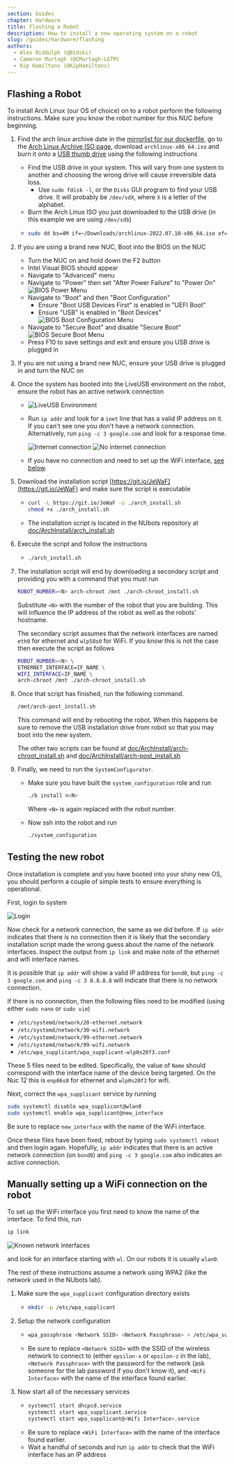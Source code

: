 ```yaml
---
section: Guides
chapter: Hardware
title: Flashing a Robot
description: How to install a new operating system on a robot
slug: /guides/hardware/flashing
authors:
  - Alex Biddulph (@Bidski)
  - Cameron Murtagh (@CMurtagh-LGTM)
  - Kip Hamiltons (@KipHamiltons)
---
```


## Flashing a Robot

To install Arch Linux (our OS of choice) on to a robot perform the following instructions. Make sure you know the robot number for this NUC before beginning.

<!--- ↓↓↓ UPDATE MIRRORS HERE ↓↓↓ -->
1. Find the arch linux archive date in the [mirrorlist for our dockerfile](https://github.com/NUbots/NUbots/blob/main/docker/etc/pacman.d/mirrorlist), go to the [Arch Linux Archive ISO page](https://archive.archlinux.org/iso/), download `archlinux-x86_64.iso` and burn it onto a [USB thumb drive](https://wiki.archlinux.org/index.php/USB_flash_installation_media#In_GNU/Linux) using the following instructions

   - Find the USB drive in your system. This will vary from one system to another and choosing the wrong drive will cause irreversible data loss.
     - Use `sudo fdisk -l`, or the `Disks` GUI program to find your USB drive. It will probably be `/dev/sdX`, where `X` is a letter of the alphabet.
   - Burn the Arch Linux ISO you just downloaded to the USB drive (in this example we are using `/dev/sdb`)
   - ```bash
     sudo dd bs=4M if=~/Downloads/archlinux-2022.07.10-x86_64.iso of=/dev/sdb status=progress oflag=sync
     ```

2. If you are using a brand new NUC, Boot into the BIOS on the NUC

   - Turn the NUC on and hold down the F2 button
   - Intel Visual BIOS should appear
   - Navigate to "Advanced" menu
   - Navigate to "Power" then set "After Power Failure" to "Power On"
     ![BIOS Power Menu](./images/flashing/bios_power.jpg 'BIOS Power Menu')
   - Navigate to "Boot" and then "Boot Configuration"
     - Ensure "Boot USB Devices First" is enabled in "UEFI Boot"
     - Ensure "USB" is enabled in "Boot Devices"
       ![BIOS Boot Configuration Menu](./images/flashing/bios_boot_configuration.jpg 'BIOS Boot Configuration Menu')
   - Navigate to "Secure Boot" and disable "Secure Boot"
     ![BIOS Secure Boot Menu](./images/flashing/bios_secure_boot.jpg 'BIOS Secure Boot Menu')
   - Press F10 to save settings and exit and ensure you USB drive is plugged in

3. If you are not using a brand new NUC, ensure your USB drive is plugged in and turn the NUC on

4. Once the system has booted into the LiveUSB environment on the robot, ensure the robot has an active network connection

   - ![LiveUSB Environment](./images/flashing/liveusb.jpg 'LiveUSB Environment')
   - Run `ip addr` and look for a `inet` line that has a valid IP address on it. If you can't see one you don't have a network connection. Alternatively, run `ping -c 3 google.com` and look for a response time.

     ![Internet connection](./images/flashing/internet.jpg 'Internet connection')
     ![No internet connection](./images/flashing/no_internet.jpg 'No internet connection')

   - If you have no connection and need to set up the WiFi interface, [see below](#manually-setting-up-a-wifi-connection-on-the-robot).

5. Download the installation script [https://git.io/JeWaF](https://git.io/JeWaF) and make sure the script is executable

   - ```bash
     curl -L https://git.io/JeWaF -o ./arch_install.sh
     chmod +x ./arch_install.sh
     ```
   - The installation script is located in the NUbots repository at [doc/ArchInstall/arch_install.sh](https://github.com/NUbots/NUbots/blob/main/doc/ArchInstall/arch_install.sh)

6. Execute the script and follow the instructions

   - ```bash
     ./arch_install.sh
     ```

7. The installation script will end by downloading a secondary script and providing you with a command that you must run

   ```bash
   ROBOT_NUMBER=<N> arch-chroot /mnt ./arch-chroot_install.sh
   ```

   Substitute `<N>` with the number of the robot that you are building. This will influence the IP address of the robot as well as the robots' hostname.

   <Alert type="warning">

   The secondary script assumes that the network interfaces are named `eth0` for ethernet and `wlp58s0` for WiFi. If you _know_ this is not the case then execute the script as follows

   ```bash
   ROBOT_NUMBER=<N> \
   ETHERNET_INTERFACE=IF_NAME \
   WIFI_INTERFACE=IF_NAME \
   arch-chroot /mnt ./arch-chroot_install.sh
   ```

   </Alert>

8. Once that script has finished, run the following command.

   ```bash
   /mnt/arch-post_install.sh
   ```

   This command will end by rebooting the robot. When this happens be sure to remove the USB installation drive from robot so that you may boot into the new system.

   The other two scripts can be found at [doc/ArchInstall/arch-chroot_install.sh](https://github.com/NUbots/NUbots/blob/main/doc/ArchInstall/arch-chroot_install.sh) and [doc/ArchInstall/arch-post_install.sh](https://github.com/NUbots/NUbots/blob/main/doc/ArchInstall/arch-post_install.sh)

9. Finally, we need to run the `SystemConfigurator`.

   - Make sure you have built the `system_configuration` role and run

     ```bash
     ./b install n<N>
     ```

     Where `<N>` is again replaced with the robot number.

   - Now ssh into the robot and run
     ```bash
     ./system_configuration
     ```

## Testing the new robot

Once installation is complete and you have booted into your shiny new OS, you should perform a couple of simple tests to ensure everything is operational.

First, login to system

![Login](./images/flashing/login.jpg 'Login')

Now check for a network connection, the same as we did before. If `ip addr` indicates that there is no connection then it is likely that the secondary installation script made the wrong guess about the name of the network interfaces. Inspect the output from `ip link` and make note of the ethernet and wifi interface names.

<Alert type="warning">

It is possible that `ip addr` will show a valid IP address for `bond0`, but `ping -c 3 google.com` and `ping -c 3 8.8.8.8` will indicate that there is no network connection.

</Alert>

If there is no connection, then the following files need to be modified (using either `sudo nano` or `sudo vim`)

- `/etc/systemd/network/20-ethernet.network`
- `/etc/systemd/network/30-wifi.network`
- `/etc/systemd/network/99-ethernet.network`
- `/etc/systemd/network/99-wifi.network`
- `/etc/wpa_supplicant/wpa_supplicant-wlp0s20f3.conf`

These 5 files need to be edited. Specifically, the value of `Name` should correspond with the interface name of the device being targeted. On the Nuc 12 this is `enp86s0` for ethernet and `wlp0s20f3` for wifi.

Next, correct the `wpa_supplicant` service by running

```bash
sudo systemctl disable wpa_supplicant@wlan0
sudo systemctl enable wpa_supplicant@new_interface
```

Be sure to replace `new_interface` with the name of the WiFi interface.

Once these files have been fixed, reboot by typing `sudo systemctl reboot` and then login again. Hopefully, `ip addr` indicates that there is an active network connection (on `bond0`) and `ping -c 3 google.com` also indicates an active connection.

## Manually setting up a WiFi connection on the robot

To set up the WiFi interface you first need to know the name of the interface. To find this, run

```bash
ip link
```

![Known network interfaces](./images/flashing/known_interfaces.jpg 'Known network interfaces')

and look for an interface starting with `wl`. On our robots it is usually `wlan0`.

The rest of these instructions assume a network using WPA2 (like the network used in the NUbots lab).

1. Make sure the `wpa_supplicant` configuration directory exists

   - ```bash
     mkdir -p /etc/wpa_supplicant
     ```

2. Setup the network configuration

   - ```bash
     wpa_passphrase <Network SSID> <Network Passphrase> > /etc/wpa_supplicant/wpa_supplicant-<WiFi Interface>.conf
     ```
   - Be sure to replace `<Network SSID>` with the SSID of the wireless network to connect to (either `epsilon-x` or `epsilon-z` in the lab), `<Network Passphrase>` with the password for the network (ask someone for the lab password if you don't know it), and `<WiFi Interface>` with the name of the interface found earlier.

3. Now start all of the necessary services

   - ```bash
     systemctl start dhcpcd.service
     systemctl start wpa_supplicant.service
     systemctl start wpa_supplicant@<Wifi Interface>.service
     ```
   - Be sure to replace `<WiFi Interface>` with the name of the interface found earlier.
   - Wait a handful of seconds and run `ip addr` to check that the WiFi interface has an IP address
